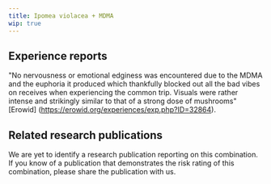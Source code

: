 ---
title: Ipomea violacea + MDMA
wip: true
---

## Experience reports

"No nervousness or emotional edginess was encountered due to the MDMA and the euphoria it produced which thankfully blocked out all the bad vibes on receives when experiencing the common trip. Visuals were rather intense and strikingly similar to that of a strong dose of mushrooms" [Erowid] (https://erowid.org/experiences/exp.php?ID=32864).



## Related research publications

We are yet to identify a research publication reporting on this combination. If you know of a publication that demonstrates the risk rating of this combination, please share the publication with us.



